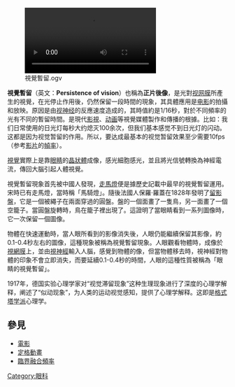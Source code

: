 [[File:視覺暫留.ogv|thumb]]

'''視覺暫留'''（英文：'''Persistence of vision'''）也稱為'''正片後像'''，是光對[[视网膜|视网膜]]所產生的視覺，在光停止作用後，仍然保留一段時間的現象，其具體應用是[[电影|电影]]的拍攝和放映。原因是由[[视神经|视神经]]的反應速度造成的，其時值約是1/16秒，對於不同頻率的光有不同的暫留時間。是現代[[影視|影視]]、[[动画|动画]]等視覺媒體製作和傳播的根據。比如：我们日常使用的日光灯每秒大约熄灭100余次，但我们基本感觉不到日光灯的闪动。这都是因为视觉暂留的作用。所以，要达成最基本的视觉暂留效果至少需要10fps（参考[[视频|影片]]的[[幀率|幀率]]）。

[[視覺|視覺]]實際上是靠[[眼睛|眼睛]]的[[晶狀體|晶狀體]]成像，感光細胞感光，並且將光信號轉換為神經電流，傳回大腦引起人體視覺。

視覺暫留現象首先被中國人發現，[[走馬燈|走馬燈]]便是據歷史記載中最早的視覺暫留運用。宋時已有走馬燈，當時稱「馬騎燈」。隨後法國人保羅·羅蓋在1828年發明了[[留影盤|留影盤]]，它是一個被繩子在兩面穿過的圓盤。盤的一個面畫了一隻鳥，另一面畫了一個空籠子。當圓盤旋轉時，鳥在籠子裡出現了。這證明了當眼睛看到一系列圖像時，它一次保留一個圖像。

物體在快速運動時，當人眼所看到的影像消失後，人眼仍能繼續保留其影像，約0.1-0.4秒左右的圖像，這種現象被稱為視覺暫留現象。人眼觀看物體時，成像於[[視網膜|視網膜]]上，並由[[視神經|視神經]]輸入人腦，感覺到物體的像，但當物體移去時，視神經對物體的印象不會立即消失，而要延續0.1-0.4秒的時間，人眼的這種性質被稱為「眼睛的視覺暫留」。

{{fact|这个现象是由比利时物理学家尤瑟夫·普拉托（Joseph Plateau）1835年在观察太阳的实验中发现的，他根据这个现象发明了证明这种人体生理特征的費納奇鏡，而他自己也因为这次观察而导致双目失明，因为太阳的影子永远的印在了他的眼睛裡。}}

1917年，德国实验心理学家对“视觉滞留现象”这种生理现象进行了深度的心理学解释，阐述了“似动现象”，为人类的运动视觉感知，提供了心理学解释。这即是[[格式塔学派|格式塔学派]]心理学。

==參見==
*[[電影|電影]]
*[[定格動畫|定格動畫]]
*[[临界融合频率|臨界融合頻率]]

{{視錯覺}}
[[Category:眼科|Category:眼科]]